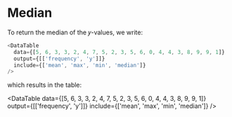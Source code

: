 
<Meta title="DataTable/Median" component={DataTable} />

# Median

To return the median of the 𝑦-values, we write:

```javascript
<DataTable
  data={[5, 6, 3, 3, 2, 4, 7, 5, 2, 3, 5, 6, 0, 4, 4, 3, 8, 9, 9, 1]}
  output={[['frequency', 'y']]}
  include={['mean', 'max', 'min', 'median']}
/>
```

which results in the table:

<DataTable
  data={[5, 6, 3, 3, 2, 4, 7, 5, 2, 3, 5, 6, 0, 4, 4, 3, 8, 9, 9, 1]}
  output={[['frequency', 'y']]}
  include={['mean', 'max', 'min', 'median']}
/>
